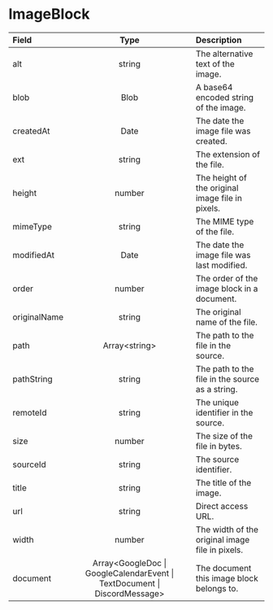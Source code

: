 # ImageBlock

| Field | Type | Description |
| :---------------- | :------: | :---- |
| alt | string | The alternative text of the image. |
| blob | Blob | A base64 encoded string of the image. |
| createdAt | Date | The date the image file was created. |
| ext | string | The extension of the file. |
| height | number | The height of the original image file in pixels. |
| mimeType | string | The MIME type of the file. |
| modifiedAt | Date | The date the image file was last modified. |
| order | number | The order of the image block in a document. |
| originalName | string | The original name of the file. |
| path | Array\<string\> | The path to the file in the source. |
| pathString | string | The path to the file in the source as a string. |
| remoteId | string | The unique identifier in the source. |
| size | number | The size of the file in bytes. |
| sourceId | string | The source identifier. |
| title | string | The title of the image. |
| url | string | Direct access URL. |
| width | number | The width of the original image file in pixels. |
| document | Array\<GoogleDoc \| GoogleCalendarEvent \| TextDocument \| DiscordMessage\> | The document this image block belongs to. |
